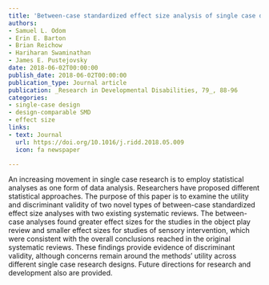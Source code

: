 ```yaml
---
title: 'Between-case standardized effect size analysis of single case design: Examination of the two methods'
authors:
- Samuel L. Odom
- Erin E. Barton
- Brian Reichow
- Hariharan Swaminathan
- James E. Pustejovsky
date: 2018-06-02T00:00:00
publish_date: 2018-06-02T00:00:00
publication_type: Journal article
publication: _Research in Developmental Disabilities, 79_, 88-96
categories:
- single-case design
- design-comparable SMD
- effect size
links:
- text: Journal
  url: https://doi.org/10.1016/j.ridd.2018.05.009
  icon: fa newspaper

---
```



An increasing movement in single case research is to employ statistical analyses as one form of data analysis. Researchers have proposed different statistical approaches. The purpose of this paper is to examine the utility and discriminant validity of two novel types of between-case standardized effect size analyses with two existing systematic reviews. The between-case analyses found greater effect sizes for the studies in the object play review and smaller effect sizes for studies of sensory intervention, which were consistent with the overall conclusions reached in the original systematic reviews. These findings provide evidence of discriminant validity, although concerns remain around the methods’ utility across different single case research designs. Future directions for research and development also are provided.


